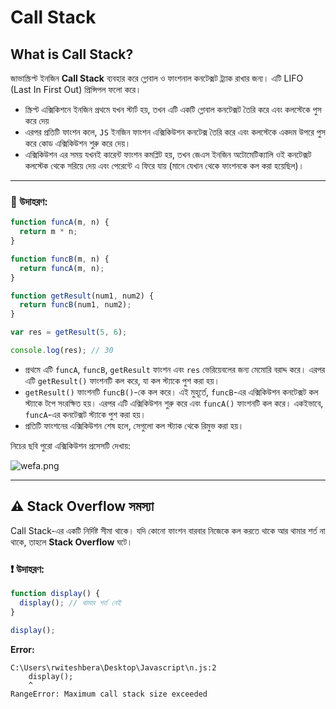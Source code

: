 # Call Stack

## What is Call Stack?

জাভাস্ক্রিপ্ট ইনজিন **Call Stack** ব্যবহার করে গ্লোবাল ও ফাংশনাল কনটেক্সট ট্র্যাক রাখার জন্য। এটি LIFO (Last In First Out) প্রিন্সিপল ফলো করে। 

- স্ক্রিপ্ট এক্সিকিশনে ইনজিন প্রথমে যখন স্টার্ট হয়,  তখন এটি একটি গ্লোবাল কনটেক্সট তৈরি করে এবং কলস্টেকে পুস করে দেয়
- এরপর প্রতিটি ফাংশন কলে, `JS` ইনজিন ফাংশন এক্সিকিউশন কনটেক্স তৈরি করে এবং কলস্টেকে একদম উপরে পুস করে কোড এক্সিকিউশন শুরু করে দেয়।
- এক্সিকিউশন এর সময় যখনই কারেন্ট ফাংশন কমপ্লিট হয়, তখন জেএস ইনজিন অটোমেটিক্যালি ওই কনটেক্সট কলস্টেক থেকে সরিয়ে দেয় এবং পেরেন্টে এ ফিরে যায় (মানে যেখান থেকে ফাংশনকে কল করা হয়েছিল)।

---

### 🧪 উদাহরণ:

```jsx
function funcA(m, n) {
  return m * n;
}

function funcB(m, n) {
  return funcA(m, n);
}

function getResult(num1, num2) {
  return funcB(num1, num2);
}

var res = getResult(5, 6);

console.log(res); // 30
```

- প্রথমে এটি `funcA`, `funcB`, `getResult` ফাংশন এবং `res` ভেরিয়েবলের জন্য মেমোরি বরাদ্দ করে। এরপর এটি `getResult()` ফাংশনটি কল করে, যা কল স্ট্যাকে পুশ করা হয়।
- `getResult()` ফাংশনটি `funcB()`-কে কল করে। এই মুহূর্তে, `funcB`-এর এক্সিকিউশন কনটেক্সট কল স্ট্যাকে টপে সংরক্ষিত হয়। এরপর এটি এক্সিকিউশন শুরু করে এবং `funcA()` ফাংশনটি কল করে। একইভাবে, `funcA`-এর কনটেক্সট স্ট্যাকে পুশ করা হয়।
- প্রতিটি ফাংশনের এক্সিকিউশন শেষ হলে, সেগুলো কল স্ট্যাক থেকে রিমুভ করা হয়।

নিচের ছবি পুরো এক্সিকিউশন প্রসেসটি দেখায়:

![wefa.png](./b83752a2-277a-4a04-8737-6e30dbe11ff3.png)

---

## ⚠️ Stack Overflow সমস্যা

Call Stack-এর একটি নির্দিষ্ট সীমা থাকে। যদি কোনো ফাংশন বারবার নিজেকে কল করতে থাকে আর থামার শর্ত না থাকে, তাহলে **Stack Overflow** ঘটে।

### ❗ উদাহরণ:

```jsx
function display() {
  display(); // থামার শর্ত নেই
}

display();
```

**Error:**

```arduino
C:\Users\rwiteshbera\Desktop\Javascript\n.js:2
    display();
    ^
RangeError: Maximum call stack size exceeded
```



